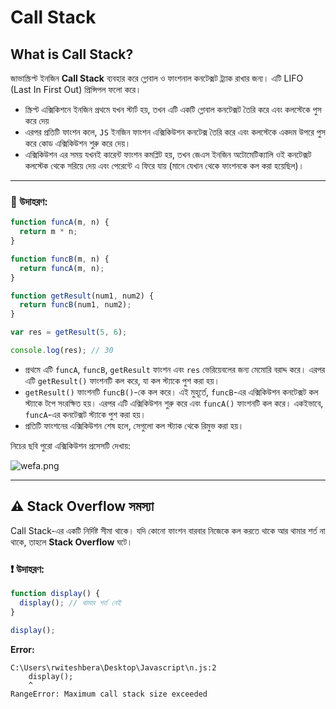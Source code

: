 # Call Stack

## What is Call Stack?

জাভাস্ক্রিপ্ট ইনজিন **Call Stack** ব্যবহার করে গ্লোবাল ও ফাংশনাল কনটেক্সট ট্র্যাক রাখার জন্য। এটি LIFO (Last In First Out) প্রিন্সিপল ফলো করে। 

- স্ক্রিপ্ট এক্সিকিশনে ইনজিন প্রথমে যখন স্টার্ট হয়,  তখন এটি একটি গ্লোবাল কনটেক্সট তৈরি করে এবং কলস্টেকে পুস করে দেয়
- এরপর প্রতিটি ফাংশন কলে, `JS` ইনজিন ফাংশন এক্সিকিউশন কনটেক্স তৈরি করে এবং কলস্টেকে একদম উপরে পুস করে কোড এক্সিকিউশন শুরু করে দেয়।
- এক্সিকিউশন এর সময় যখনই কারেন্ট ফাংশন কমপ্লিট হয়, তখন জেএস ইনজিন অটোমেটিক্যালি ওই কনটেক্সট কলস্টেক থেকে সরিয়ে দেয় এবং পেরেন্টে এ ফিরে যায় (মানে যেখান থেকে ফাংশনকে কল করা হয়েছিল)।

---

### 🧪 উদাহরণ:

```jsx
function funcA(m, n) {
  return m * n;
}

function funcB(m, n) {
  return funcA(m, n);
}

function getResult(num1, num2) {
  return funcB(num1, num2);
}

var res = getResult(5, 6);

console.log(res); // 30
```

- প্রথমে এটি `funcA`, `funcB`, `getResult` ফাংশন এবং `res` ভেরিয়েবলের জন্য মেমোরি বরাদ্দ করে। এরপর এটি `getResult()` ফাংশনটি কল করে, যা কল স্ট্যাকে পুশ করা হয়।
- `getResult()` ফাংশনটি `funcB()`-কে কল করে। এই মুহূর্তে, `funcB`-এর এক্সিকিউশন কনটেক্সট কল স্ট্যাকে টপে সংরক্ষিত হয়। এরপর এটি এক্সিকিউশন শুরু করে এবং `funcA()` ফাংশনটি কল করে। একইভাবে, `funcA`-এর কনটেক্সট স্ট্যাকে পুশ করা হয়।
- প্রতিটি ফাংশনের এক্সিকিউশন শেষ হলে, সেগুলো কল স্ট্যাক থেকে রিমুভ করা হয়।

নিচের ছবি পুরো এক্সিকিউশন প্রসেসটি দেখায়:

![wefa.png](./b83752a2-277a-4a04-8737-6e30dbe11ff3.png)

---

## ⚠️ Stack Overflow সমস্যা

Call Stack-এর একটি নির্দিষ্ট সীমা থাকে। যদি কোনো ফাংশন বারবার নিজেকে কল করতে থাকে আর থামার শর্ত না থাকে, তাহলে **Stack Overflow** ঘটে।

### ❗ উদাহরণ:

```jsx
function display() {
  display(); // থামার শর্ত নেই
}

display();
```

**Error:**

```arduino
C:\Users\rwiteshbera\Desktop\Javascript\n.js:2
    display();
    ^
RangeError: Maximum call stack size exceeded
```



